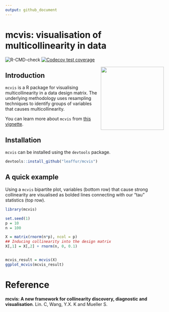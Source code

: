 ```yaml
---
output: github_document
---
```

# mcvis: visualisation of multicollinearity in data

![R-CMD-check](https://github.com/leaffur/mcvis/workflows/R-CMD-check/badge.svg)
[![Codecov test coverage](https://codecov.io/gh/kevinwang09/mcvis/branch/master/graph/badge.svg)](https://codecov.io/gh/kevinwang09/mcvis?branch=master)

<img src="inst/mcvis_logo.png" align="right" width="200" />

## Introduction

`mcvis` is a R package for visualising multicollinearity in a data design matrix. The underlying methodology uses resampling techniques to identify groups of variables that causes multicollinearity. 

You can learn more about `mcvis` from [this vignette](https://leaffur.github.io/mcvis/articles/mcvis.html). 


## Installation 

`mcvis` can be installed using the `devtools` package. 

```r
devtools::install_github("leaffur/mcvis")
```


## A quick example

Using a `mcvis` bipartite plot, variables (bottom row) that cause strong collinearity are visualised as bolded lines connecting with our "tau" statistics (top row). 

```r
library(mcvis)

set.seed(1)
p = 10
n = 100

X = matrix(rnorm(n*p), ncol = p)
## Inducing collinearity into the design matrix
X[,1] = X[,2] + rnorm(n, 0, 0.1) 


mcvis_result = mcvis(X)
ggplot_mcvis(mcvis_result)
```



# Reference

**mcvis: A new framework for collinearity discovery, diagnostic and visualisation**. Lin. C, Wang, Y.X. K and Mueller S.

